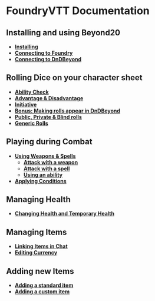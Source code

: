



<Meta title="Foundry VTT/Introduction" />

<div className="coverImage" style={{backgroundImage: `url(${Cover})`}}/>
<div className="coverTitle">
    <h1>FoundryVTT Documentation</h1>
</div>

## Installing and using Beyond20

 - [**Installing**](./?path=/docs/foundry-vtt-beyond-20-installation--page#installing)
 - [**Connecting to Foundry**](./?path=/docs/foundry-vtt-beyond-20-installation--page#connecting-to-foundry)
 - [**Connecting to DnDBeyond**](./?path=/docs/foundry-vtt-beyond-20-installation--page#connecting-to-dndbeyond)

## Rolling Dice on your character sheet

 - [**Ability Check**](./?path=/docs/foundry-vtt-rolling-dice--page#rolling-to-make-an-ability-check)
 - [**Advantage & Disadvantage**](./?path=/docs/foundry-vtt-rolling-dice--page#rolling-with-advantage-and-disadvantage)
 - [**Initiative**](./?path=/docs/foundry-vtt-rolling-dice--page#rolling-for-initiative)
 - [**Bonus: Making rolls appear in DnDBeyond**](./?path=/docs/foundry-vtt-rolling-dice--page#bonus-making-your-rolls-appear-in-dndbeyond-once-again)
 - [**Public, Private & Blind rolls**](./?path=/docs/foundry-vtt-rolling-dice--page#public-private-and-blind-rolls)
 - [**Generic Rolls**](./?path=/docs/foundry-vtt-rolling-dice--page#generic-rolling)

## Playing during Combat

 - [**Using Weapons & Spells**](./?path=/docs/foundry-vtt-combat--page#attacking-with-weapons-spells-and-abilities)
   - [**Attack with a weapon**](./?path=/docs/foundry-vtt-combat--page#to-attack-with-a-weapon)
   - [**Attack with a spell**](./?path=/docs/foundry-vtt-combat--page#to-attack-with-a-spell)
   - [**Using an ability**](./?path=/docs/foundry-vtt-combat--page#to-use-an-ability)
 - [**Applying Conditions**](./?path=/docs/foundry-vtt-combat--page#applying-conditions)

## Managing Health

 - [**Changing Health and Temporary Health**](./?path=/docs/foundry-vtt-health-and-temp-health--page#changing-health-and-temp-health)

## Managing Items

 - [**Linking Items in Chat**](./?path=/docs/foundry-vtt-currency-and-items--page#linking-items-in-chat)
 - [**Editing Currency**](./?path=/docs/foundry-vtt-currency-and-items--page#editing-currency)

## Adding new Items

 - [**Adding a standard item**](./?path=/docs/foundry-vtt-adding-items-custom-items--page#adding-a-standard-item)
 - [**Adding a custom item**](./?path=/docs/foundry-vtt-adding-items-custom-items--page#adding-a-custom-item)
